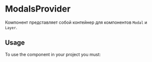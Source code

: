 
<Meta title="Components/ModalsProvider" component={ModalsProvider} />

# ModalsProvider

Компонент представляет собой контейнер для компонентов `Modal` и `Layer`.

## Usage

To use the component in your project you must:

<Source language="javascript" code="import { ModalProvider } from '@mozaic-ds/react';" />
